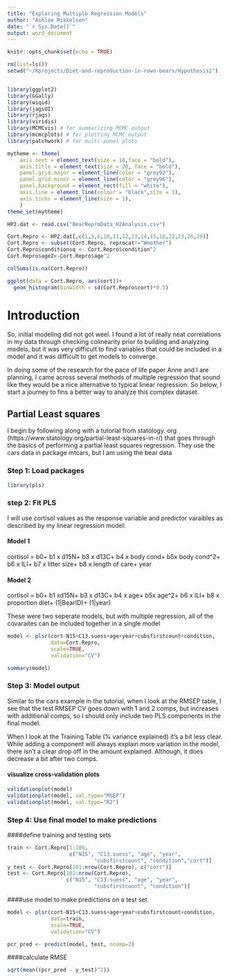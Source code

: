 ```yaml
---
title: "Exploring Multiple Regression Models"
author: "Ashlee Mikkelsen"
date: "`r Sys.Date()`"
output: word_document
---
```


```r
knitr::opts_chunk$set(echo = TRUE)
```


```r
rm(list=ls())
setwd("~/Rprojects/Diet-and-reproduction-in-rown-bears/Hypothesis2")


library(ggplot2)
library(GGally)
library(wiqid)
library(jagsUI)
library(rjags)
library(viridis)
library(MCMCvis) # for summarizing MCMC output
library(mcmcplots) # for plotting MCMC output
library(patchwork) # for multi-panel plots

mytheme <- theme(
    axis.text = element_text(size = 18,face = "bold"),
    axis.title = element_text(size = 20, face = "bold"),
    panel.grid.major = element_line(color = "grey92"),
    panel.grid.minor = element_line(color = "grey96"),
    panel.background = element_rect(fill = "white"),
    axis.line = element_line(colour = "black",size = 1),
    axis.ticks = element_line(size = 1),
    )
theme_set(mytheme)

HP2.dat <- read.csv("BearReproData_H2Analysis.csv")

Cort.Repro <- HP2.dat[,c(1,3,6,10,11,12,13,14,15,16,22,23,26,28)]
Cort.Repro <- subset(Cort.Repro, reprocat!="Wmother")
Cort.Repro$conditionsq <- Cort.Repro$condition^2
Cort.Repro$age2<-Cort.Repro$age^2

colSums(is.na(Cort.Repro))

ggplot(data = Cort.Repro, aes(cort))+
  geom_histogram(binwidth = sd(Cort.Repro$cort)*0.5)

```
# Introduction

So, initial modeling did not got weel. I found a lot of really neat correlations in my data through checking colinearity prior to building and analyzing models, but it was very difficult to find variables that could be included in a model and it was difficult to get models to converge.

In doing some of the research for the pace of life paper Anne and I are planning, I came across several methods of multiple regression that sound like they would be a nice alternative to typical linear regression. So below, I start a journey to fins a better way to analyze this complex dataset.

## Partial Least squares

I begin by following along with a tutorial from statology. org (https://www.statology.org/partial-least-squares-in-r/) that goes through the basics of performing a partial least squares regression. They use the cars data in package mtcars, but I am using the bear data

### Step 1: Load packages

```r
library(pls)

```


### step 2: Fit PLS

I will use cortisol values as the response variable and predictor varaibles as described by my linear regression model:

#### Model 1
cortisol = b0+ b1 x d15N+ b3 x d13C+ 
b4 x body cond+ b5x body cond^2+  b6 x ILI+ b7 x litter size+ b8 x length of care+ year


#### Model 2
cortisol = b0+ b1 xd15N+ b3 x d13C+ 
b4 x age+ b5x age^2+  b6 x ILI+ b8 x proportion diet+ (1|BearID)+ (1|year)

These were two seperate models, but with multiple regression, all of the covaraites can be included together in a single model

```r

model <- plsr(cort~N15+C13.suess+age+year+cubsfirstcount+condition,
              data=Cort.Repro, 
              scale=TRUE, 
              validation="CV")

summary(model)

```

### Step 3: Model output
Similar to the cars example in the tutorial, when I look at the RMSEP table, I see that the test RMSEP CV goes down with 1 and 2 comps, but increases with additional comps, so I should only include two PLS components in the final model.

When I look at the Training Table (% variance explained) it's a bit less clear. While adding a component will always explain more variation in the model, there isn't a clear drop off in the amount explained. Although, it does decrease a bit after two comps.

#### visualize cross-validation plots

```r

validationplot(model)
validationplot(model, val.type="MSEP")
validationplot(model, val.type="R2")


```


### Step 4: Use final model to make predictions

####define training and testing sets
```r
train <- Cort.Repro[1:100,
                    c("N15", "C13.suess", "age", "year",
                            "cubsfirstcount", "condition","cort")]
y_test <- Cort.Repro[101:nrow(Cort.Repro), c("cort")]
test <- Cort.Repro[101:nrow(Cort.Repro),
                   c("N15", "C13.suess", "age", "year",
                            "cubsfirstcount", "condition")]
```

####use model to make predictions on a test set

```r
model <- plsr(cort~N15+C13.suess+age+year+cubsfirstcount+condition,
              data=train, 
              scale=TRUE, 
              validation="CV")

pcr_pred <- predict(model, test, ncomp=2)

```

####calculate RMSE
```r

sqrt(mean((pcr_pred - y_test)^2))

```

